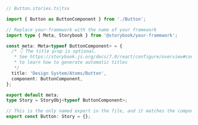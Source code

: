 ```ts
// Button.stories.ts|tsx

import { Button as ButtonComponent } from './Button';

// Replace your-framework with the name of your framework
import type { Meta, Storybook } from '@storybook/your-framework';

const meta: Meta<typeof ButtonComponent> = {
  /* 👇 The title prop is optional.
   * See https://storybook.js.org/docs/7.0/react/configure/overview#configure-story-loading
   * to learn how to generate automatic titles
   */
  title: 'Design System/Atoms/Button',
  component: ButtonComponent,
};

export default meta;
type Story = StoryObj<typeof ButtonComponent>;

// This is the only named export in the file, and it matches the component name
export const Button: Story = {};
```
